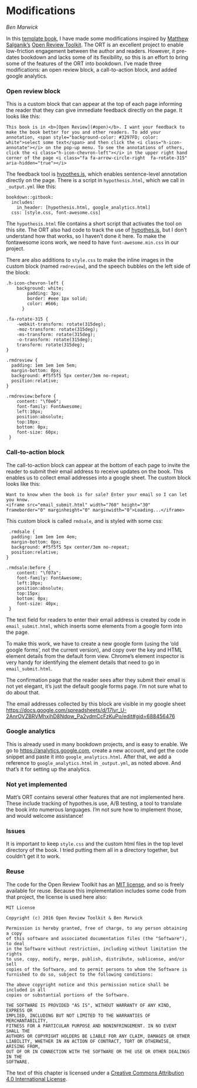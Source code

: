 # Modifications {#mods}

_Ben Marwick_

In this [template book](https://github.com/benmarwick/bookdown-ort), I have made some modifications inspired by [Matthew Salganik's](https://twitter.com/msalganik) [Open Review Toolkit](http://www.openreviewtoolkit.org/). The ORT is an excellent project to enable low-friction engagement between the author and readers. However, it pre-dates bookdown and lacks some of its flexibility, so this is an effort to bring some of the features of the ORT into bookdown. I've made three modifications: an open review block, a call-to-action block, and added google analytics. 

### Open review block

This is a custom block that can appear at the top of each page informing the reader that they can give immediate feedback directly on the page. It looks like this:

```block2
This book is in <b>[Open Review](#open)</b>. I want your feedback to make the book better for you and other readers. To add your annotation, <span style="background-color: #3297FD; color: white">select some text</span> and then click the <i class="h-icon-annotate"></i> on the pop-up menu. To see the annotations of others, click the <i class="h-icon-chevron-left"></i> in the upper right hand corner of the page <i class="fa fa-arrow-circle-right  fa-rotate-315" aria-hidden="true"></i>
```

The feedback tool is [hypothes.is](https://hypothes.is/), which enables sentence-level annotation directly on the page. There is a script in  `hypothesis.html`, which we call in `_output.yml` like this:

```
bookdown::gitbook:
  includes:
    in_header: [hypothesis.html, google_analytics.html]
  css: [style.css, font-awesome.css]
```

The `hypothesis.html` file contains a short script that activates the tool on this site. The ORT also had code to track the use of [hypothes.is](https://hypothes.is/), but I don't understand how that works, so I haven't done it here. To make the fontawesome icons work, we need to have `font-awesome.min.css` in our project. 

There are also additions to `style.css` to make the inline images in the custom block (named `rmdreview`), and the speech bubbles on the left side of the block:

```
.h-icon-chevron-left {
    background: white;
	    padding: 3px;
	    border: #eee 1px solid;
	    color: #666;
	  }

.fa-rotate-315 {
    -webkit-transform: rotate(315deg);
    -moz-transform: rotate(315deg);
    -ms-transform: rotate(315deg);
    -o-transform: rotate(315deg);
    transform: rotate(315deg);
}

.rmdreview {
  padding: 1em 1em 1em 5em;
  margin-bottom: 0px;
  background: #f5f5f5 5px center/3em no-repeat;
  position:relative;
}

.rmdreview:before {
    content: "\f0e6";
    font-family: FontAwesome;
    left:10px;
    position:absolute;
    top:10px;
    bottom: 0px;
    font-size: 60px;
 }

```

### Call-to-action block

The call-to-action block can appear at the bottom of each page to invite the reader to submit their email address to receive updates on the book. This enables us to collect email addresses into a google sheet. The custom block looks like this:

```block2
Want to know when the book is for sale? Enter your email so I can let you know. 
<iframe src="email_submit.html" width="760" height="30" frameborder="0" marginheight="0" marginwidth="0">Loading...</iframe>
```

This custom block is called `rmdsale`, and is styled with some css:

```
 .rmdsale {
  padding: 1em 1em 1em 4em;
  margin-bottom: 0px;
  background: #f5f5f5 5px center/3em no-repeat;
  position:relative;
}

.rmdsale:before {
    content: "\f07a";
    font-family: FontAwesome;
    left:10px;
    position:absolute;
    top:15px;
    bottom: 0px;
    font-size: 40px;
 }
```
The text field for readers to enter their email address is created by code in `email_submit.html`, which inserts some elements from a google form into the page.

To make this work, we have to create a new google form (using the 'old google forms', not the current version), and copy over the key and HTML element details from the default form view. Chrome's element inspector is very handy for identifying the element details that need to go in `email_submit.html`. 

The confirmation page that the reader sees after they submit their email is not yet elegant, it's just the default google forms page. I'm not sure what to do about that. 

The email addresses collected by this block are visible in my google sheet <https://docs.google.com/spreadsheets/d/17Iyr_U-2AnrOVZBRVMhxihD8Ndpw_Pa2vdmCcFzKuPo/edit#gid=688456476>

### Google analytics

This is already used in many bookdown projects, and is easy to enable. We go to <https://analytics.google.com>, create a new account, and get the code snippet and paste it into `google_analytics.html`. After that, we add a reference to `google_analytics.html` in `_output.yml`, as noted above. And that's it for setting up the analytics. 

### Not yet implemented

Matt's ORT contains several other features that are not implemented here. These include tracking of hypothes.is use, A/B testing, a tool to translate the book into numerous languages. I'm not sure how to implement those, and would welcome assistance! 

### Issues

It is important to keep `style.css` and the custom html files in the top level directory of the book. I tried putting them all in a directory together, but couldn't get it to work. 

### Reuse

The code for the Open Review Toolkit has an [MIT license](https://github.com/open-review-toolkit/open-review-toolkit/blob/master/LICENSE), and so is freely available for reuse. Because this implementation includes some code from that project, the license is used here also:

```
MIT License

Copyright (c) 2016 Open Review Toolkit & Ben Marwick

Permission is hereby granted, free of charge, to any person obtaining a copy
of this software and associated documentation files (the "Software"), to deal
in the Software without restriction, including without limitation the rights
to use, copy, modify, merge, publish, distribute, sublicense, and/or sell
copies of the Software, and to permit persons to whom the Software is
furnished to do so, subject to the following conditions:

The above copyright notice and this permission notice shall be included in all
copies or substantial portions of the Software.

THE SOFTWARE IS PROVIDED "AS IS", WITHOUT WARRANTY OF ANY KIND, EXPRESS OR
IMPLIED, INCLUDING BUT NOT LIMITED TO THE WARRANTIES OF MERCHANTABILITY,
FITNESS FOR A PARTICULAR PURPOSE AND NONINFRINGEMENT. IN NO EVENT SHALL THE
AUTHORS OR COPYRIGHT HOLDERS BE LIABLE FOR ANY CLAIM, DAMAGES OR OTHER
LIABILITY, WHETHER IN AN ACTION OF CONTRACT, TORT OR OTHERWISE, ARISING FROM,
OUT OF OR IN CONNECTION WITH THE SOFTWARE OR THE USE OR OTHER DEALINGS IN THE
SOFTWARE.
```

The text of this chapter is licensed under a <a rel="license" href="http://creativecommons.org/licenses/by/4.0/">Creative Commons Attribution 4.0 International License</a>.

